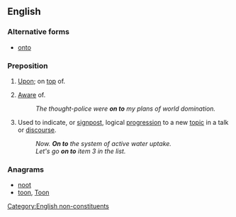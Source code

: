 {{also|onto}}
==English==

===Alternative forms===
* [[onto]] {{qualifier|US spelling}}

===Preposition===
{{en-prep|head=[[on]] [[to]]}}

# [[upon|Upon]]; on [[top]] of.
#: {{usex|My cat just jumped '''on to''' the keyboard.|lang=en}}
# {{context|informal|lang=en}} [[aware|Aware]] of.
#: ''The thought-police were '''on to''' my plans of world domination.''
# Used to indicate, or [[signpost]], logical [[progression]] to a new [[topic]] in a talk or [[discourse]].
#: ''Now. '''On to''' the system of active water uptake.''
#: ''Let's go '''on to''' item 3 in the list.''

===Anagrams===
* [[noot#English|noot]] 
* [[toon#English|toon]], [[Toon#English|Toon]]

[[Category:English non-constituents]]